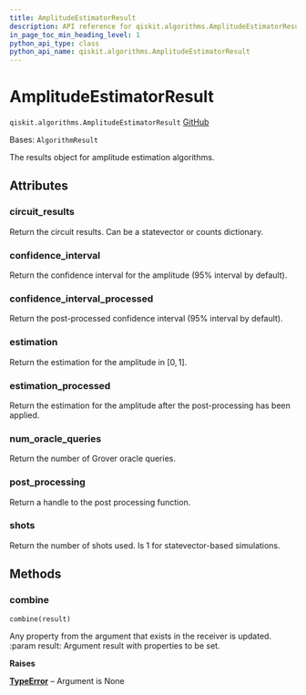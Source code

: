 ```yaml
---
title: AmplitudeEstimatorResult
description: API reference for qiskit.algorithms.AmplitudeEstimatorResult
in_page_toc_min_heading_level: 1
python_api_type: class
python_api_name: qiskit.algorithms.AmplitudeEstimatorResult
---
```


# AmplitudeEstimatorResult

<span id="qiskit.algorithms.AmplitudeEstimatorResult" />

`qiskit.algorithms.AmplitudeEstimatorResult` [GitHub](https://github.com/qiskit/qiskit/tree/stable/0.46/qiskit/algorithms/amplitude_estimators/amplitude_estimator.py "view source code")

Bases: `AlgorithmResult`

The results object for amplitude estimation algorithms.

## Attributes

<span id="qiskit.algorithms.AmplitudeEstimatorResult.circuit_results" />

### circuit\_results

Return the circuit results. Can be a statevector or counts dictionary.

<span id="qiskit.algorithms.AmplitudeEstimatorResult.confidence_interval" />

### confidence\_interval

Return the confidence interval for the amplitude (95% interval by default).

<span id="qiskit.algorithms.AmplitudeEstimatorResult.confidence_interval_processed" />

### confidence\_interval\_processed

Return the post-processed confidence interval (95% interval by default).

<span id="qiskit.algorithms.AmplitudeEstimatorResult.estimation" />

### estimation

Return the estimation for the amplitude in $[0, 1]$.

<span id="qiskit.algorithms.AmplitudeEstimatorResult.estimation_processed" />

### estimation\_processed

Return the estimation for the amplitude after the post-processing has been applied.

<span id="qiskit.algorithms.AmplitudeEstimatorResult.num_oracle_queries" />

### num\_oracle\_queries

Return the number of Grover oracle queries.

<span id="qiskit.algorithms.AmplitudeEstimatorResult.post_processing" />

### post\_processing

Return a handle to the post processing function.

<span id="qiskit.algorithms.AmplitudeEstimatorResult.shots" />

### shots

Return the number of shots used. Is 1 for statevector-based simulations.

## Methods

### combine

<span id="qiskit.algorithms.AmplitudeEstimatorResult.combine" />

`combine(result)`

Any property from the argument that exists in the receiver is updated. :param result: Argument result with properties to be set.

**Raises**

[**TypeError**](https://docs.python.org/3/library/exceptions.html#TypeError "(in Python v3.12)") – Argument is None

